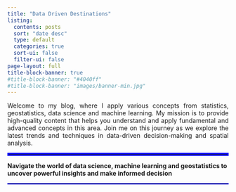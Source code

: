 ```yaml
---
title: "Data Driven Destinations"
listing:
  contents: posts
  sort: "date desc"
  type: default
  categories: true
  sort-ui: false
  filter-ui: false
page-layout: full
title-block-banner: true
#title-block-banner: "#4040ff"
#title-block-banner: "images/banner-min.jpg"
---
```


::: {style="text-align: justify;"}
Welcome to my blog, where I apply various concepts from statistics, geostatistics, data science and machine learning. My mission is to provide high-quality content that helps you understand and apply fundamental and advanced concepts in this area. Join me on this journey as we explore the latest trends and techniques in data-driven decision-making and spatial analysis.
:::

<hr style="border: 3px solid blue;">

**Navigate the world of data science, machine learning and geostatistics to uncover powerful insights and make informed decision**

<hr style="border: 1px solid blue;">
